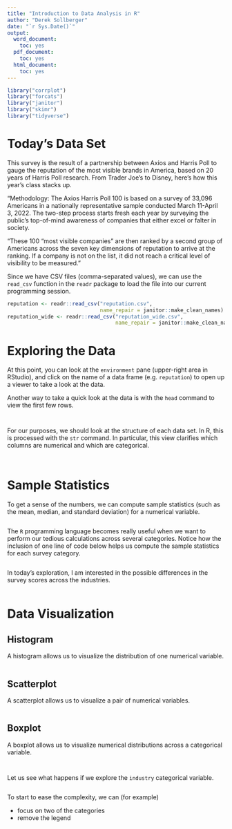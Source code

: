 ```yaml
---
title: "Introduction to Data Analysis in R"
author: "Derek Sollberger"
date: "`r Sys.Date()`"
output:
  word_document:
    toc: yes
  pdf_document:
    toc: yes
  html_document:
    toc: yes
---
```


```r
library("corrplot")
library("forcats")
library("janitor")
library("skimr")
library("tidyverse")
```

# Today's Data Set

This survey is the result of a partnership between Axios and Harris Poll to gauge the reputation of the most visible brands in America, based on 20 years of Harris Poll research. From Trader Joe's to Disney, here's how this year's class stacks up.

"Methodology: The Axios Harris Poll 100 is based on a survey of 33,096 Americans in a nationally representative sample conducted March 11-April 3, 2022. The two-step process starts fresh each year by surveying the public’s top-of-mind awareness of companies that either excel or falter in society.

"These 100 “most visible companies” are then ranked by a second group of Americans across the seven key dimensions of reputation to arrive at the ranking. If a company is not on the list, it did not reach a critical level of visibility to be measured."

Since we have CSV files (comma-separated values), we can use the `read_csv` function in the `readr` package to load the file into our current programming session.

```r
reputation <- readr::read_csv("reputation.csv",
                              name_repair = janitor::make_clean_names)
reputation_wide <- readr::read_csv("reputation_wide.csv",
                                   name_repair = janitor::make_clean_names)
```

# Exploring the Data

At this point, you can look at the `environment` pane (upper-right area in RStudio), and click on the name of a data frame (e.g. `reputation`) to open up a viewer to take a look at the data.

Another way to take a quick look at the data is with the `head` command to view the first few rows.

```r

```

```r

```

For our purposes, we should look at the structure of each data set.  In R, this is processed with the `str` command.  In particular, this view clarifies which columns are numerical and which are categorical.

```r

```

```r

```

# Sample Statistics

To get a sense of the numbers, we can compute sample statistics (such as the mean, median, and standard deviation) for a numerical variable.

```r

```

The `R` programming language becomes really useful when we want to perform our tedious calculations across several categories.  Notice how the inclusion of one line of code below helps us compute the sample statistics for each survey category.

```r

```

In today's exploration, I am interested in the possible differences in the survey scores across the industries.

```r

```

# Data Visualization

## Histogram

A histogram allows us to visualize the distribution of one numerical variable.

```r

```

## Scatterplot

A scatterplot allows us to visualize a pair of numerical variables.

```r

```


## Boxplot

A boxplot allows us to visualize numerical distributions across a categorical variable.

```r

```

```r

```
Let us see what happens if we explore the `industry` categorical variable.

```r

```

To start to ease the complexity, we can (for example)

* focus on two of the categories
* remove the legend

```r

```

